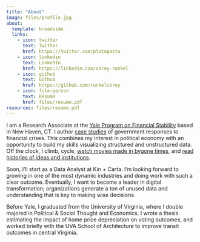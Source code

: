 ```yaml
---
title: "About"
image: files/profile.jpg
about:
  template: broadside
  links:
    - icon: twitter
      text: Twitter
      href: https://twitter.com/platopasta
    - icon: linkedin
      text: LinkedIn
      href: https://linkedin.com/corey-runkel
    - icon: github
      text: Github
      href: https://github.com/runkelcorey
    - icon: file-person
      text: Résumé
      href: files/resume.pdf
resources: files/resume.pdf
---
```


I am a Research Associate at the [Yale Program on Financial Stability](https://som.yale.edu/centers/program-on-financial-stability) based in New Haven, CT.
I author [case studies](https://papers.ssrn.com/sol3/cf_dev/AbsByAuth.cfm?per_id=3264284) of government responses to financial crises.
This combines my interest in political economy with an opportunity to build my skills visualizing structured and unstructured data.
Off the clock, I climb, cycle, [watch movies made in bygone times](https://letterboxd.com/runkelcorey/), and [read histories of ideas and institutions](https://www.goodreads.com/user/show/112898051-corey-runkel).

Soon, I'll start as a Data Analyst at Kin + Carta.
I'm looking forward to growing in one of the most dynamic industries and doing work with such a clear outcome.
Eventually, I want to become a leader in digital transformation; organizations generate a ton of unused data and understanding that is key to making wise decisions.

Before Yale, I graduated from the University of Virginia, where I double majored in Political \& Social Thought and Economics.
I wrote a thesis estimating the impact of home price depreciation on voting outcomes, and worked briefly with the UVA School of Architecture to improve transit outcomes in central Virginia.
